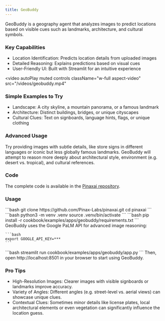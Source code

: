 ```yaml
---
title: GeoBuddy
---
```


GeoBuddy is a geography agent that analyzes images to predict locations based on visible cues such as landmarks, architecture, and cultural symbols.

### Key Capabilities
- Location Identification: Predicts location details from uploaded images
- Detailed Reasoning: Explains predictions based on visual cues
- User-Friendly Ul: Built with Streamlit for an intuitive experience

<video
  autoPlay
  muted
  controls
  className="w-full aspect-video"
  src="/videos/geobuddy.mp4"
></video>

### Simple Examples to Try
- Landscape: A city skyline, a mountain panorama, or a famous landmark
- Architecture: Distinct buildings, bridges, or unique cityscapes
- Cultural Clues: Text on signboards, language hints, flags, or unique clothing

### Advanced Usage
Try providing images with subtle details, like store signs in different languages or iconic but less globally famous landmarks. GeoBuddy will attempt to reason more deeply about architectural style, environment (e.g. desert vs. tropical), and cultural references.


### Code
The complete code is available in the [Pinaxai repository](https://github.com/Pinax-Labs/pinaxai).


### Usage
<Steps>
  <Step title="Clone the repository">
    ```bash
    git clone https://github.com/Pinax-Labs/pinaxai.git
    cd pinaxai
    ```
  </Step>

  <Step title="Create a Virtual Environment">
    ```bash
    python3 -m venv .venv
    source .venv/bin/activate
    ```
  </Step>

  <Step title="Install Dependencies">
    ```bash
    pip install -r cookbook/examples/apps/geobuddy/requirements.txt
    ```
  </Step>

  <Step title="Set up API Key">
    GeoBuddy uses the Google PaLM API for advanced image reasoning:

    ```bash
    export GOOGLE_API_KEY=***
    ```
  </Step>

  <Step title="Launch the App">
    ```bash
    streamlit run cookbook/examples/apps/geobuddy/app.py
    ```
  </Step>

  <Step title="Open the App">
    Then, open http://localhost:8501 in your browser to start using GeoBuddy.
  </Step>
</Steps>


### Pro Tips
- High-Resolution Images: Clearer images with visible signboards or landmarks improve accuracy.
- Variety of Angles: Different angles (e.g. street-level vs. aerial views) can showcase unique clues.
- Contextual Clues: Sometimes minor details like license plates, local architectural elements or even vegetation can significantly influence the location guess.

